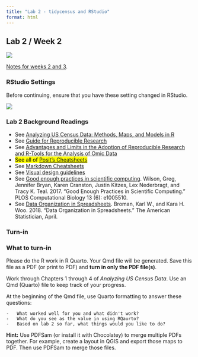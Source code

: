 ```yaml
---
title: "Lab 2 - tidycensus and RStudio"
format: html
---
```


## Lab 2 / Week 2

![](images/walkerbook.png){fig-alt="Analyzing US Census Data book cover"}

[Notes for weeks 2 and 3](/labs/lab2/week2.html).

### RStudio Settings

Before continuing, ensure that you have these setting changed in RStudio.

![](/material/rstudiosettings.png){fig-align="center"}

### Lab 2 Background Readings

-   See [Analyzing US Census Data: Methods, Maps, and Models in R](https://walker-data.com/census-r/)
-   See [Guide for Reproducible Research](https://the-turing-way.netlify.app/reproducible-research/reproducible-research.html)
-   See [Advantages and Limits in the Adoption of Reproducible Research and R-Tools for the Analysis of Omic Data](https://www.researchgate.net/publication/306538473_Advantages_and_Limits_in_the_Adoption_of_Reproducible_Research_and_R-Tools_for_the_Analysis_of_Omic_Data)
-   <mark>See all of [Posit's Cheatsheets](https://posit.co/resources/cheatsheets/)</mark>
-   See [Markdown Cheatsheets](https://github.com/adam-p/markdown-here/wiki/Markdown-Cheatsheet)
-   See [Visual design guidelines](https://anthonyhobday.com/sideprojects/saferules/)
-   See [Good enough practices in scientific computing](https://journals.plos.org/ploscompbiol/article?id=10.1371/journal.pcbi.1005510). Wilson, Greg, Jennifer Bryan, Karen Cranston, Justin Kitzes, Lex Nederbragt, and Tracy K. Teal. 2017. "Good Enough Practices in Scientific Computing." PLOS Computational Biology 13 (6): e1005510.
-   See [Data Organization in Spreadsheets](http://www.tandfonline.com/doi/abs/10.1080/00031305.2017.1375989). Broman, Karl W., and Kara H. Woo. 2018. "Data Organization in Spreadsheets." The American Statistician, April.

### Turn-in

::: {.alert .alert-info}
### What to turn-in

Please do the R work in R Quarto. Your Qmd file will be generated. Save this file as a PDF (or print to PDF) and **turn in only the PDF file(s)**.

Work through Chapters 1 through 4 of *Analyzing US Census Data*. Use an Qmd (Quarto) file to keep track of your progress.

At the beginning of the Qmd file, use Quarto formatting to answer these questions:

```         
-   What worked well for you and what didn't work?
-   What do you see as the value in using RQaurto? 
-   Based on lab 2 so far, what things would you like to do?
```

**Hint:** Use PDFSam (or install it with Chocolatey) to merge multiple PDFs together. For example, create a layout in QGIS and export those maps to PDF. Then use PDFSam to merge those files.
:::

